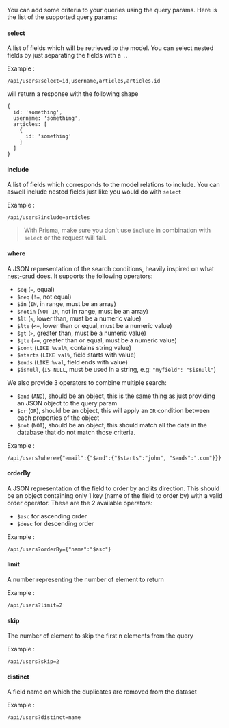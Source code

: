 You can add some criteria to your queries using the query params. Here is the list of the supported query params:

#### select

A list of fields which will be retrieved to the model. You can select nested fields by just separating the fields with a `.`.

Example :

```
/api/users?select=id,username,articles,articles.id
```

will return a response with the following shape

```
{
  id: 'something',
  username: 'something',
  articles: [
    {
      id: 'something'
    }
  ]
}
```

#### include

A list of fields which corresponds to the model relations to include. You can aswell include nested fields just like you would do with `select`

Example :

```
/api/users?include=articles
```

> With Prisma, make sure you don't use `include` in combination with `select` or the request will fail.

#### where

A JSON representation of the search conditions, heavily inspired on what [nest-crud](https://github.com/nestjsx/crud/wiki/Requests#search) does. It supports the following operators:

- `$eq` (`=`, equal)
- `$neq` (`!=`, not equal)
- `$in` (`IN`, in range, must be an array)
- `$notin` (`NOT IN`, not in range, must be an array)
- `$lt` (`<`, lower than, must be a numeric value)
- `$lte` (`<=`, lower than or equal, must be a numeric value)
- `$gt` (`>`, greater than, must be a numeric value)
- `$gte` (`>=`, greater than or equal, must be a numeric value)
- `$cont` (`LIKE %val%`, contains string value)
- `$starts` (`LIKE val%`, field starts with value)
- `$ends` (`LIKE %val`, field ends with value)
- `$isnull`, (`IS NULL`, must be used in a string, e.g: `"myfield": "$isnull"`)

We also provide 3 operators to combine multiple search:

- `$and` (`AND`), should be an object, this is the same thing as just providing an JSON object to the query param
- `$or` (`OR`), should be an object, this will apply an `OR` condition between each properties of the object
- `$not` (`NOT`), should be an object, this should match all the data in the database that do not match those criteria.

Example :

```
/api/users?where={"email":{"$and":{"$starts":"john", "$ends":".com"}}}
```

#### orderBy

A JSON representation of the field to order by and its direction. This should be an object containing only 1 key (name of the field to order by) with a valid order operator. These are the 2 available operators:

- `$asc` for ascending order
- `$desc` for descending order

Example :

```
/api/users?orderBy={"name":"$asc"}
```

#### limit

A number representing the number of element to return

Example :

```
/api/users?limit=2
```

#### skip

The number of element to skip the first n elements from the query

Example :

```
/api/users?skip=2
```

#### distinct

A field name on which the duplicates are removed from the dataset

Example :

```
/api/users?distinct=name
```